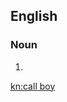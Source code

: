 ==English==

===Noun===
{{en-noun|sg=[[call]] [[boy]]}}

# {{alternative spelling of|callboy}}

[[kn:call boy]]
